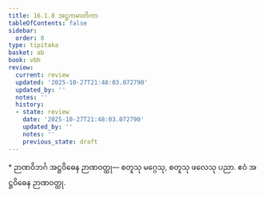 ```yaml
---
title: 16.1.8 အဋ္ဌကမာတိကာ
tableOfContents: false
sidebar:
  order: 8
type: tipitaka
basket: ab
book: vbh
review:
  current: review
  updated: '2025-10-27T21:48:03.072790'
  updated_by: ''
  notes: ''
  history:
  - state: review
    date: '2025-10-27T21:48:03.072790'
    updated_by: ''
    notes: ''
    previous_state: draft
---
```



<ReviewStatus review={frontmatter.review} showDetails={true} />

<HypothesisAnnotation frontmatter={frontmatter} />

<DynamicBreadcrumb />

<Paragraph type="center" book="vbh">
* ဉာဏဝိဘင်္ဂ
</Paragraph>



<Division number="758" book="vbh" e="ch" v="30" p="328">

<Paragraph number="2367" book="vbh">
အဋ္ဌဝိဓေန ဉာဏဝတ္ထု—
</Paragraph>

<Paragraph number="2368" book="vbh">
စတူသု မဂ္ဂေသု, စတူသု ဖလေသု ပညာ.
</Paragraph>

<Paragraph number="2369" book="vbh">
ဧဝံ အဋ္ဌဝိဓေန ဉာဏဝတ္ထု.
</Paragraph>
</Division>